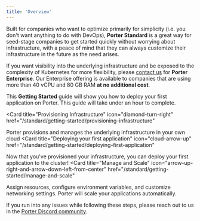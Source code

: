 ```yaml
---
title: 'Overview'
---
```


Built for companies who want to optimize primarily for simplicity (i.e. you don't want anything to do with DevOps),
**Porter Standard** is a great way for seed-stage companies to get started quickly without worrying about infrastructure,
with a peace of mind that they can always customize their infrastructure in the future as the need arises.

If you want visibility into the underlying infrastructure and be exposed to the complexity of Kubernetes for more flexibility, please [contact us](https://cal.com/talk-to-porter/15min) for **Porter Enterprise**. 
Our Enterprise offering is available to companies that are using more than 40 vCPU and 80 GB RAM **at no additional cost**.

This **Getting Started** guide will show you how to deploy your first application on Porter. This guide will take under an hour to complete.

<Card
  title="Provisioning Infrastructure"
  icon="diamond-turn-right"
  href="/standard/getting-started/provisioning-infrastructure"
>
  Porter provisions and manages the underlying infrastructure in your own cloud
</Card>
<Card
  title="Deploying your first application"
  icon="cloud-arrow-up"
  href="/standard/getting-started/deploying-first-application"
>
  Now that you've provisioned your infrastructure, you can deploy your first
  application to the cluster!
</Card>
<Card
  title="Manage and Scale"
  icon="arrow-up-right-and-arrow-down-left-from-center"
  href="/standard/getting-started/manage-and-scale"
>
  Assign resources, configure environment variables, and customize networking settings. Porter will scale your applications automatically.
</Card>

If you run into any issues while following these steps, please reach out to us in the [Porter Discord community](https://discord.gg/FaaFjb6DXA).

